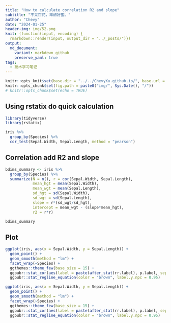 ```yaml
---
title: "How to calculate correlation R2 and slope"
subtitle: "不采百花，难酿好蜜。"
author: "Chevy"
date: "2024-01-25"
header-img: img/52.png
knit: (function(input, encoding) {
  rmarkdown::render(input, output_dir = "../_posts/")})
output: 
  md_document:
    variant: markdown_github
    preserve_yaml: true
tags:
  - 技术学习笔记
---
```


```r
knitr::opts_knit$set(base.dir = "../../ChevyXu.github.io/", base.url = "../")
knitr::opts_chunk$set(fig.path = paste0("img/", Sys.Date(), "/"))
# knitr::opts_chunk$set(echo = TRUE)
```

## Using rstatix do quick calculation

```r
library(tidyverse)
library(rstatix)

iris %>%
  group_by(Species) %>%
  cor_test(Sepal.Width, Sepal.Length, method = "pearson")

```

## Correlation add R2 and slope

```r
bdims_summary <- iris %>%
  group_by(Species) %>%
  summarize(N = n(), r = cor(Sepal.Width, Sepal.Length),
            mean_hgt = mean(Sepal.Width), 
            mean_wgt = mean(Sepal.Length),
            sd_hgt = sd(Sepal.Width), 
            sd_wgt = sd(Sepal.Length),
            slope = r*(sd_wgt/sd_hgt),
            intercept = mean_wgt - (slope*mean_hgt),
            r2 = r*r)

bdims_summary
```

## Plot

```r
ggplot(iris, aes(x = Sepal.Width, y = Sepal.Length)) +
  geom_point() +
  geom_smooth(method = "lm") +
  facet_wrap(~Species) + 
  ggthemes::theme_few(base_size = 15) +
  ggpubr::stat_cor(aes(label = paste(after_stat(rr.label), p.label, sep = "~ `,`~")), color = "brown", label.y.npc = 1) +
  ggpubr::stat_regline_equation(color = "brown", label.y.npc = 0.95) 
```

```r
ggplot(iris, aes(x = Sepal.Width, y = Sepal.Length)) +
  geom_point() +
  geom_smooth(method = "lm") +
  facet_wrap(~Species) + 
  ggthemes::theme_few(base_size = 15) +
  ggpubr::stat_cor(aes(label = paste(after_stat(rr.label), p.label, sep = "~ `,`~")), color = "brown", label.y.npc = 1) +
  ggpubr::stat_regline_equation(color = "brown", label.y.npc = 0.95) 
```


